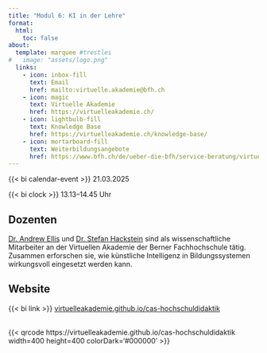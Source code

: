 ```yaml
---
title: "Modul 6: KI in der Lehre"
format:
  html:
    toc: false
about:
  template: marquee #trestles
#   image: "assets/logo.png"
  links:
    - icon: inbox-fill
      text: Email
      href: mailto:virtuelle.akademie@bfh.ch
    - icon: magic
      text: Virtuelle Akademie
      href: https://virtuelleakademie.ch/
    - icon: lightbulb-fill
      text: Knowledge Base
      href: https://virtuelleakademie.ch/knowledge-base/
    - icon: mortarboard-fill
      text: Weiterbildungsangebote
      href: https://www.bfh.ch/de/ueber-die-bfh/service-beratung/virtuelle-akademie/
---
```



{{< bi calendar-event >}} 21.03.2025

{{< bi clock >}} 13.13–14.45 Uhr

<!-- {{< bi map >}} H55, Grosser Konzertsaal, Papiermühlestrasse 13d, 3014 Bern -->

## Dozenten

<!-- [Dr. Andrew Ellis](mailto:andrew.ellis@bfh.ch) ist Kognitionspsychologe und Wissenschaftlicher Mitarbeiter an der [Virtuellen Akademie](https://virtuelleakademie.ch/) der Berner Fachhochschule. 

[Dr. Stefan Hackstein](mailto:stefan.hackstein@bfh.ch), Physiker und Datenwissenschaftler, ist Wissenschaftlicher Mitarbeiter an der Virtuellen Akademie der Berner Fachhochschule. -->
[Dr. Andrew Ellis](mailto:andrew.ellis@bfh.ch) und [Dr. Stefan Hackstein](mailto:stefan.hackstein@bfh.ch) sind als wissenschaftliche Mitarbeiter an der Virtuellen Akademie der Berner Fachhochschule tätig.
Zusammen erforschen sie, wie künstliche Intelligenz in Bildungssystemen wirkungsvoll eingesetzt werden kann.

## Website

{{< bi link >}} [virtuelleakademie.github.io/cas-hochschuldidaktik](https://virtuelleakademie.github.io/cas-hochschuldidaktik)

<br>
<!-- ## QR Code -->
{{< qrcode https://virtuelleakademie.github.io/cas-hochschuldidaktik width=400 height=400 colorDark='#000000' >}}




